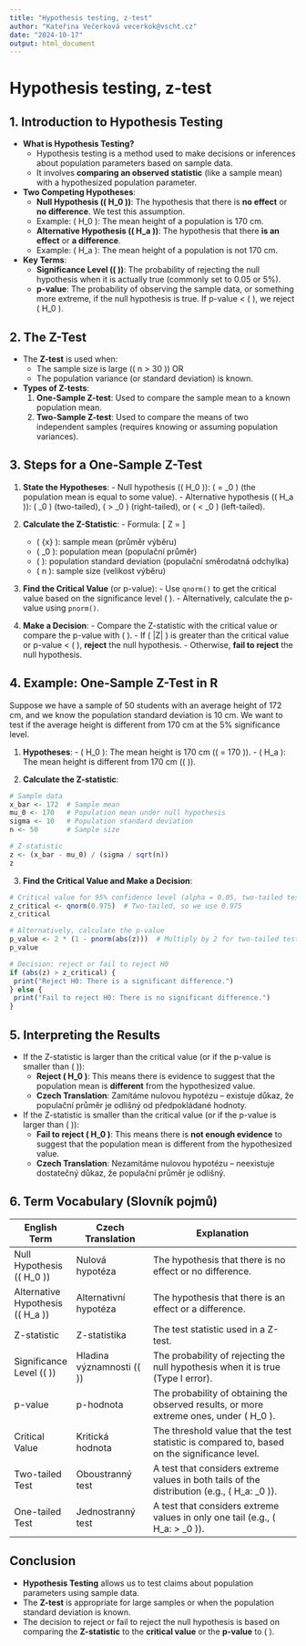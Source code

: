 ```yaml
---
title: "Hypothesis testing, z-test"
author: "Kateřina Večerková vecerkok@vscht.cz"
date: "2024-10-17"
output: html_document
---
```


# Hypothesis testing, z-test

## 1. **Introduction to Hypothesis Testing**
  - **What is Hypothesis Testing?**
    - Hypothesis testing is a method used to make decisions or inferences about population parameters based on sample data.
    - It involves **comparing an observed statistic** (like a sample mean) with a hypothesized population parameter.

  - **Two Competing Hypotheses**:
    - **Null Hypothesis (\( H_0 \))**: The hypothesis that there is **no effect** or **no difference**. We test this assumption.
     - Example: \( H_0 \): The mean height of a population is 170 cm.
    - **Alternative Hypothesis (\( H_a \))**: The hypothesis that there **is an effect** or **a difference**.
     - Example: \( H_a \): The mean height of a population is not 170 cm.

  - **Key Terms**:
    - **Significance Level (\( \alpha \))**: The probability of rejecting the null hypothesis when it is actually true (commonly set to 0.05 or 5%).
    - **p-value**: The probability of observing the sample data, or something more extreme, if the null hypothesis is true. If p-value < \( \alpha \), we reject \( H_0 \).

## 2. **The Z-Test**

  - The **Z-test** is used when:
    - The sample size is large (\( n > 30 \)) OR
    - The population variance (or standard deviation) is known.

  - **Types of Z-tests**:
    1. **One-Sample Z-test**: Used to compare the sample mean to a known population mean.
    2. **Two-Sample Z-test**: Used to compare the means of two independent samples (requires knowing or assuming population variances).

## 3. **Steps for a One-Sample Z-Test**

  1. **State the Hypotheses**:
    - Null hypothesis (\( H_0 \)): \( \mu = \mu_0 \) (the population mean is equal to some value).
    - Alternative hypothesis (\( H_a \)): \( \mu \neq \mu_0 \) (two-tailed), \( \mu > \mu_0 \) (right-tailed), or \( \mu < \mu_0 \) (left-tailed).

  2. **Calculate the Z-Statistic**:
    - Formula:
    \[
    Z = \frac{\bar{x} - \mu_0}{\frac{\sigma}{\sqrt{n}}}
    \]
      - \( \bar{x} \): sample mean (průměr výběru)
      - \( \mu_0 \): population mean (populační průměr)
      - \( \sigma \): population standard deviation (populační směrodatná odchylka)
      - \( n \): sample size (velikost výběru)

  3. **Find the Critical Value** (or p-value):
    - Use `qnorm()` to get the critical value based on the significance level \( \alpha \).
    - Alternatively, calculate the p-value using `pnorm()`.

  4. **Make a Decision**:
    - Compare the Z-statistic with the critical value or compare the p-value with \( \alpha \).
    - If \( |Z| \) is greater than the critical value or p-value < \( \alpha \), **reject** the null hypothesis.
    - Otherwise, **fail to reject** the null hypothesis.

## 4. **Example: One-Sample Z-Test in R**

Suppose we have a sample of 50 students with an average height of 172 cm, and we know the population standard deviation is 10 cm. We want to test if the average height is different from 170 cm at the 5% significance level.

  1. **Hypotheses**:
    - \( H_0 \): The mean height is 170 cm (\( \mu = 170 \)).
    - \( H_a \): The mean height is different from 170 cm (\( \mu \neq 170 \)).

  2. **Calculate the Z-statistic**:
```r
# Sample data
x_bar <- 172  # Sample mean
mu_0 <- 170   # Population mean under null hypothesis
sigma <- 10   # Population standard deviation
n <- 50       # Sample size

# Z-statistic
z <- (x_bar - mu_0) / (sigma / sqrt(n))
z
```

  3. **Find the Critical Value and Make a Decision**:
```r
# Critical value for 95% confidence level (alpha = 0.05, two-tailed test)
z_critical <- qnorm(0.975)  # Two-tailed, so we use 0.975
z_critical

# Alternatively, calculate the p-value
p_value <- 2 * (1 - pnorm(abs(z)))  # Multiply by 2 for two-tailed test
p_value

# Decision: reject or fail to reject H0
if (abs(z) > z_critical) {
 print("Reject H0: There is a significant difference.")
} else {
 print("Fail to reject H0: There is no significant difference.")
}
```

## 5. **Interpreting the Results**
  - If the Z-statistic is larger than the critical value (or if the p-value is smaller than \( \alpha \)):
    - **Reject \( H_0 \)**: This means there is evidence to suggest that the population mean is **different** from the hypothesized value.
    - **Czech Translation**: Zamítáme nulovou hypotézu – existuje důkaz, že populační průměr je odlišný od předpokládané hodnoty.
   
  - If the Z-statistic is smaller than the critical value (or if the p-value is larger than \( \alpha \)):
    - **Fail to reject \( H_0 \)**: This means there is **not enough evidence** to suggest that the population mean is different from the hypothesized value.
    - **Czech Translation**: Nezamítáme nulovou hypotézu – neexistuje dostatečný důkaz, že populační průměr je odlišný.

## 6. **Term Vocabulary (Slovník pojmů)**

| **English Term**              | **Czech Translation**                        | **Explanation**                                                                            |
|-------------------------------|----------------------------------------------|--------------------------------------------------------------------------------------------|
| Null Hypothesis (\( H_0 \))    | Nulová hypotéza                             | The hypothesis that there is no effect or no difference.                                   |
| Alternative Hypothesis (\( H_a \)) | Alternativní hypotéza                  | The hypothesis that there is an effect or a difference.                                    |
| Z-statistic                    | Z-statistika                                | The test statistic used in a Z-test.                                                       |
| Significance Level (\( \alpha \)) | Hladina významnosti (\( \alpha \))        | The probability of rejecting the null hypothesis when it is true (Type I error).            |
| p-value                        | p-hodnota                                   | The probability of obtaining the observed results, or more extreme ones, under \( H_0 \).   |
| Critical Value                 | Kritická hodnota                            | The threshold value that the test statistic is compared to, based on the significance level.|
| Two-tailed Test                | Oboustranný test                           | A test that considers extreme values in both tails of the distribution (e.g., \( H_a: \mu \neq \mu_0 \)). |
| One-tailed Test                | Jednostranný test                           | A test that considers extreme values in only one tail (e.g., \( H_a: \mu > \mu_0 \)).       |

## Conclusion
  - **Hypothesis Testing** allows us to test claims about population parameters using sample data.
  - The **Z-test** is appropriate for large samples or when the population standard deviation is known.
  - The decision to reject or fail to reject the null hypothesis is based on comparing the **Z-statistic** to the **critical value** or the **p-value** to \( \alpha \).